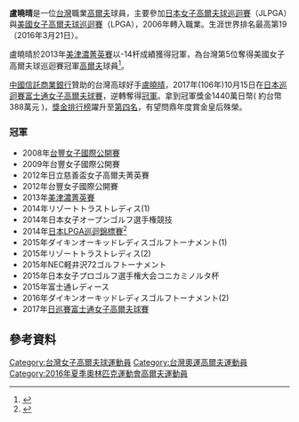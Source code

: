 {{Infobox Golfer
| name = 盧曉晴
| image =
| imagesize = <!-- Optional, default is 200px -->
| caption =
| fullname =
| nickname =
| birth_date = {{Birth date and age|1987|10|13|df=y}}
| birth_place = [[台灣|台灣]][[新北市|新北市]]
| death_date =
| death_place =
| height =
| weight =
| nationality = {{ROC}}
| residence =
| spouse =
| partner =
| children =
| status = <!-- Amateur or Professional (when year turned pro unknown)-->
| college =
| yearpro =
| retired = <!-- Year retired -->
| tour = <!-- Current tours which a member of -->
| extour = [[日本女子高爾夫球巡迴賽|日本女子高爾夫球巡迴賽]]<br>[[美國女子職業高爾夫球巡迴賽|美國女子高爾夫球巡迴賽]] 
| prowins =
| lpgawins = 1
| letwins = <!-- Number of Ladies European Tour wins -->
| jlpgawins = 10
| klpgawins = <!-- LPGA of Korea Tour wins -->
| lagtwins = <!-- Number of Ladies Asian Golf Tour wins -->
| alpgwins = <!-- Number of ALPG Tour wins -->
| futwins = <!-- Number of Futures Tour wins -->
| otherwins = <!-- Number of Other wins -->
| majorwins = <!-- Number of Major Championship wins -->
| nabisco =
| lpga =
| wusopen =
| dumaurier =
| wghofid = <!-- World Golf Hall of Fame member ID -->
| wghofyear = <!-- World Golf Hall of Fame year inducted -->
| award1 =
| year1 =
| award2 =
| year2 =
| awardssection = <!-- location of awards page or section -->
}}
'''盧曉晴'''{{BD|1987年|10月13日|}}是一位[[台灣|台灣]]職業[[高爾夫|高爾夫]]球員，主要參加[[日本女子高爾夫球巡迴賽|日本女子高爾夫球巡迴賽]]（JLPGA）與[[美國女子職業高爾夫球巡迴賽|美國女子高爾夫球巡迴賽]]（LPGA），2006年轉入職業。生涯世界排名最高第19（2016年3月21日）。

盧曉晴於2013年[[美津濃菁英賽|美津濃菁英賽]]以-14杆成績獲得冠軍，為台灣第5位奪得美國女子高爾夫球巡迴賽冠軍[[高爾夫|高爾夫]]球員<ref>{{Cite web |url=http://www.appledaily.com.tw/realtimenews/article/sports/20131110/290185/%E7%9B%A7%E6%9B%89%E6%99%B4%E5%8F%B0%E7%81%A3%E7%AC%AC5%E4%BA%BA%E5%A5%AALPGA%E5%86%A0%E8%BB%8D |title=盧曉晴台灣第5人奪LPGA冠軍 |access-date=2013-11-10 |archive-date=2013-11-10 |archive-url=https://web.archive.org/web/20131110152908/http://www.appledaily.com.tw/realtimenews/article/sports/20131110/290185/%E7%9B%A7%E6%9B%89%E6%99%B4%E5%8F%B0%E7%81%A3%E7%AC%AC5%E4%BA%BA%E5%A5%AALPGA%E5%86%A0%E8%BB%8D |dead-url=no }}</ref>。

[[中國信託商業銀行|中國信託商業銀行]]贊助的台灣高球好手[[盧曉晴|盧曉晴]]，2017年(106年)10月15日在[[日本巡迴賽富士通女子高爾夫球賽|日本巡迴賽富士通女子高爾夫球賽]]，逆轉奪得[[冠軍|冠軍]]。拿到冠軍獎金1440萬日幣( 約台幣388萬元 )，[[獎金排行榜|獎金排行榜]]躍升至[[第四名|第四名]]，有望問鼎年度賞金皇后殊榮。

===冠軍===
*2008年[[台豐女子國際公開賽|台豐女子國際公開賽]]
*2009年台豐女子國際公開賽
*2012年日立慈善盃女子高爾夫菁英賽
*2012年台豐女子國際公開賽
*2013年[[美津濃菁英賽|美津濃菁英賽]]
*2014年リゾートトラストレディス(1)
*2014年日本女子オープンゴルフ選手権競技
*2014年[[日本LPGA巡迴錦標賽|日本LPGA巡迴錦標賽]]<ref>{{cite web|publisher=聯合報|author=古硯偉|work=聯合新聞網|title=盧曉晴奪日巡年終賽冠軍|url=http://udn.com/NEWS/BREAKINGNEWS/BREAKINGNEWS7/9100969.shtml|accessdate=2014-11-30|date=2014-11-30|language=zh-tw|archive-date=2014-12-05|archive-url=https://web.archive.org/web/20141205052122/http://udn.com/NEWS/BREAKINGNEWS/BREAKINGNEWS7/9100969.shtml|dead-url=no}}</ref>
*2015年ダイキンオーキッドレディスゴルフトーナメント(1)
*2015年リゾートトラストレディス(2)
*2015年NEC軽井沢72ゴルフトーナメント
*2015年日本女子プロゴルフ選手権大会コニカミノルタ杯
*2015年富士通レディース
*2016年ダイキンオーキッドレディスゴルフトーナメント(2)
*2017年[[日巡賽富士通女子高爾夫球賽|日巡賽富士通女子高爾夫球賽]]

==參考資料==
{{reflist}}
{{DEFAULTSORT:Lu, Teresa}}
[[Category:台灣女子高爾夫球運動員|Category:台灣女子高爾夫球運動員]]
[[Category:台灣奧運高爾夫運動員|Category:台灣奧運高爾夫運動員]]
[[Category:2016年夏季奧林匹克運動會高爾夫運動員|Category:2016年夏季奧林匹克運動會高爾夫運動員]]
